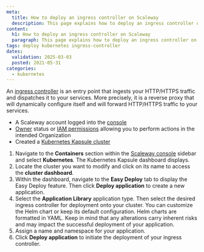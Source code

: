 ```yaml
---
meta:
  title: How to deploy an ingress controller on Scaleway
  description: This page explains how to deploy an ingress controller on a Scaleway Kubernetes Kapsule or Kosmos cluster.
content:
  h1: How to deploy an ingress controller on Scaleway
  paragraph: This page explains how to deploy an ingress controller on a Scaleway Kubernetes Kapsule or Kosmos cluster.
tags: deploy kubernetes ingress-controller
dates:
  validation: 2025-03-03
  posted: 2021-05-31
categories:
  - kubernetes
---
```


An [ingress controller](/kubernetes/concepts/#ingress-controller) is an entry point that ingests your HTTP/HTTPS traffic and dispatches it to your services. More precisely, it is a reverse proxy that will dynamically configure itself and will forward HTTP/HTTPS traffic to your services.

<Macro id="requirements" />

- A Scaleway account logged into the [console](https://console.scaleway.com)
- [Owner](/iam/concepts/#owner) status or [IAM permissions](/iam/concepts/#permission) allowing you to perform actions in the intended Organization
- Created a [Kubernetes Kapsule cluster](/kubernetes/how-to/create-cluster/)

1. Navigate to the **Containers** section within the [Scaleway console](https://console.scaleway.com) sidebar and select **Kubernetes**. The Kubernetes Kapsule dashboard displays.
2. Locate the cluster you want to modify and click on its name to access the **cluster dashboard**.
3. Within the dashboard, navigate to the **Easy Deploy** tab to display the Easy Deploy feature. Then click **Deploy application** to create a new application.
4. Select the **Application Library** application type. Then select the desired ingress controller for deployment onto your cluster.
   <Message type="note">
     You can customize the Helm chart or keep its default configuration. Helm charts are formatted in YAML. Keep in mind that any alterations carry inherent risks and may impact the successful deployment of your application.
   </Message>
5. Assign a name and namespace for your application.
6. Click **Deploy application** to initiate the deployment of your ingress controller.


